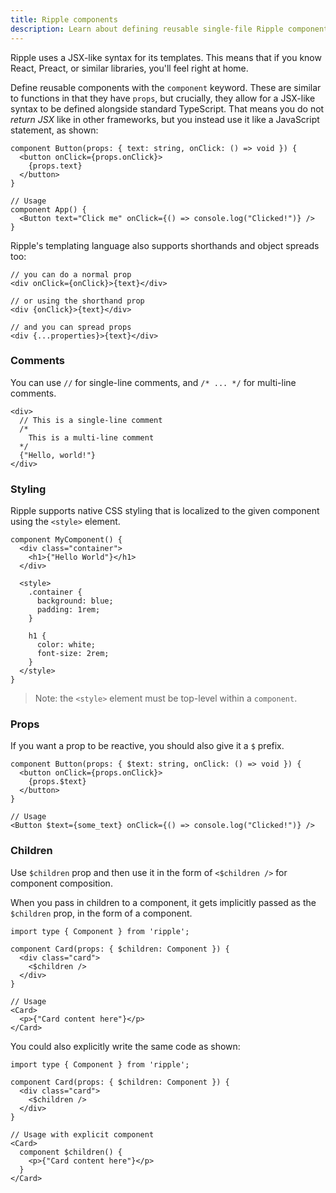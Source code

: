 ```yaml
---
title: Ripple components
description: Learn about defining reusable single-file Ripple components
---
```


Ripple uses a JSX-like syntax for its templates. This means that if you know React, Preact, or similar libraries, you'll feel right at home.

Define reusable components with the `component` keyword. These are similar to functions in that they have `props`, but crucially, they allow for a JSX-like syntax to be defined alongside standard TypeScript. That means you do not _return JSX_ like in other frameworks, but you instead use it like a JavaScript statement, as shown:

```ripple
component Button(props: { text: string, onClick: () => void }) {
  <button onClick={props.onClick}>
    {props.text}
  </button>
}

// Usage
component App() {
  <Button text="Click me" onClick={() => console.log("Clicked!")} />
}
```

Ripple's templating language also supports shorthands and object spreads too:

```svelte
// you can do a normal prop
<div onClick={onClick}>{text}</div>

// or using the shorthand prop
<div {onClick}>{text}</div>

// and you can spread props
<div {...properties}>{text}</div>
```

### Comments
You can use `//` for single-line comments, and `/* ... */` for multi-line comments.

```ripple
<div>
  // This is a single-line comment
  /*
    This is a multi-line comment
  */
  {"Hello, world!"}
</div>
```

### Styling

Ripple supports native CSS styling that is localized to the given component using the `<style>` element.

```ripple
component MyComponent() {
  <div class="container">
    <h1>{"Hello World"}</h1>
  </div>
  
  <style>
    .container {
      background: blue;
      padding: 1rem;
    }
    
    h1 {
      color: white;
      font-size: 2rem;
    }
  </style>
}
```

> Note: the `<style>` element must be top-level within a `component`.


### Props

If you want a prop to be reactive, you should also give it a `$` prefix.

```ripple
component Button(props: { $text: string, onClick: () => void }) {
  <button onClick={props.onClick}>
    {props.$text}
  </button>
}

// Usage
<Button $text={some_text} onClick={() => console.log("Clicked!")} />
```

### Children

Use `$children` prop and then use it in the form of `<$children />` for component composition.

When you pass in children to a component, it gets implicitly passed as the `$children` prop, in the form of a component.

```ripple
import type { Component } from 'ripple';

component Card(props: { $children: Component }) {
  <div class="card">
    <$children />
  </div>
}

// Usage
<Card>
  <p>{"Card content here"}</p>
</Card>
```

You could also explicitly write the same code as shown:

```ripple
import type { Component } from 'ripple';

component Card(props: { $children: Component }) {
  <div class="card">
    <$children />
  </div>
}

// Usage with explicit component
<Card>
  component $children() {
    <p>{"Card content here"}</p>
  }
</Card>
```